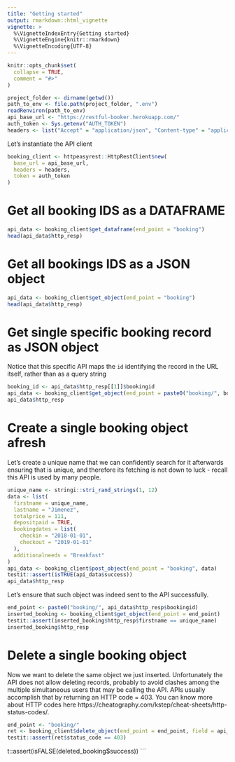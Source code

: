 ```yaml
---
title: "Getting started"
output: rmarkdown::html_vignette
vignette: >
  %\VignetteIndexEntry{Getting started}
  %\VignetteEngine{knitr::rmarkdown}
  %\VignetteEncoding{UTF-8}
---
```


```r
knitr::opts_chunk$set(
  collapse = TRUE,
  comment = "#>"
)
```

```r
project_folder <- dirname(getwd())
path_to_env <- file.path(project_folder, ".env")
readRenviron(path_to_env)
api_base_url <- "https://restful-booker.herokuapp.com/"
auth_token <- Sys.getenv("AUTH_TOKEN")
headers <- list("Accept" = "application/json", "Content-type" = "application/json")
```

Let's instantiate the API client
```r
booking_client <- httpeasyrest::HttpRestClient$new(
  base_url = api_base_url,
  headers = headers,
  token = auth_token
)
```

# Get all booking IDS as a DATAFRAME
```r
api_data <- booking_client$get_dataframe(end_point = "booking")
head(api_data$http_resp)
```
# Get all bookings IDS as a JSON object
```r
api_data <- booking_client$get_object(end_point = "booking")
head(api_data$http_resp)
```
# Get single specific booking record as JSON object
Notice that this specific API maps the `id` identifying the record in the URL itself, rather than as a query string
```r
booking_id <- api_data$http_resp[[1]]$bookingid
api_data <- booking_client$get_object(end_point = paste0("booking/", booking_id))
api_data$http_resp
```
# Create a single booking object afresh
Let's create a unique name that we can confidently search for it afterwards ensuring that is unique, and therefore its fetching is not down to luck - recall this API is used by many people.
```r
unique_name <- stringi::stri_rand_strings(1, 12)
data <- list(
  firstname = unique_name,
  lastname = "Jimenez",
  totalprice = 111,
  depositpaid = TRUE,
  bookingdates = list(
    checkin = "2018-01-01",
    checkout = "2019-01-01"
  ),
  additionalneeds = "Breakfast"
)
api_data <- booking_client$post_object(end_point = "booking", data)
testit::assert(isTRUE(api_data$success))
api_data$http_resp
```
Let's ensure that such object was indeed sent to the API successfully.
```r
end_point <- paste0("booking/", api_data$http_resp$bookingid)
inserted_booking <- booking_client$get_object(end_point = end_point)
testit::assert(inserted_booking$http_resp$firstname == unique_name)
inserted_booking$http_resp
```
# Delete a single booking object
Now we want to delete the same object we just inserted. Unfortunately the API does not allow deleting records, probably to avoid clashes among the multiple simultaneous users that may be calling the API. APIs usually accomplish that by returning an HTTP code = 403. You can know more about HTTP codes here https://cheatography.com/kstep/cheat-sheets/http-status-codes/.
```r
end_point <- "booking/"
ret <- booking_client$delete_object(end_point = end_point, field = api_data$http_resp$bookingid)
testit::assert(ret$status_code == 403)
```
t::assert(isFALSE(deleted_booking$success))
```
